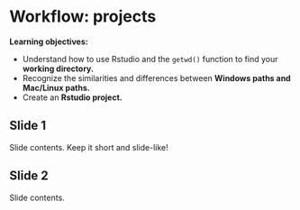 # Workflow: projects

**Learning objectives:**

- Understand how to use Rstudio and the `getwd()` function to find your **working directory.**
- Recognize the similarities and differences between **Windows paths and Mac/Linux paths.**
- Create an **Rstudio project.**

## Slide 1

Slide contents. 
Keep it short and slide-like!

## Slide 2

Slide contents.
